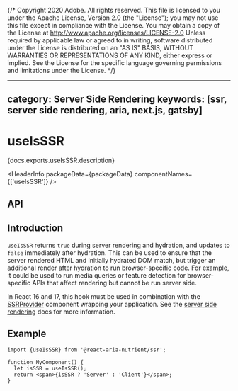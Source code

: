 {/* Copyright 2020 Adobe. All rights reserved.
This file is licensed to you under the Apache License, Version 2.0 (the "License");
you may not use this file except in compliance with the License. You may obtain a copy
of the License at http://www.apache.org/licenses/LICENSE-2.0
Unless required by applicable law or agreed to in writing, software distributed under
the License is distributed on an "AS IS" BASIS, WITHOUT WARRANTIES OR REPRESENTATIONS
OF ANY KIND, either express or implied. See the License for the specific language
governing permissions and limitations under the License. */}



---
category: Server Side Rendering
keywords: [ssr, server side rendering, aria, next.js, gatsby]
---

# useIsSSR

<PageDescription>{docs.exports.useIsSSR.description}</PageDescription>

<HeaderInfo
  packageData={packageData}
  componentNames={['useIsSSR']} />

## API

<FunctionAPI function={docs.exports.useIsSSR} links={docs.links} />

## Introduction

`useIsSSR` returns `true` during server rendering and hydration, and updates to `false`
immediately after hydration. This can be used to ensure that the server rendered HTML
and initially hydrated DOM match, but trigger an additional render after hydration to
run browser-specific code. For example, it could be used to run media queries or feature
detection for browser-specific APIs that affect rendering but cannot be run server side.

In React 16 and 17, this hook must be used in combination with the [SSRProvider](SSRProvider.html) component
wrapping your application. See the [server side rendering](ssr.html) docs for more information.

## Example

```tsx
import {useIsSSR} from '@react-aria-nutrient/ssr';

function MyComponent() {
  let isSSR = useIsSSR();
  return <span>{isSSR ? 'Server' : 'Client'}</span>;
}
```
